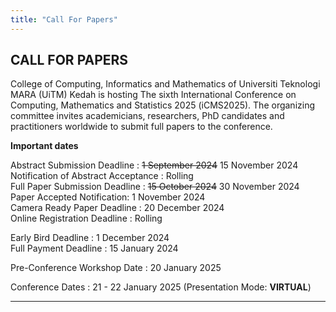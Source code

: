 ```yaml
---
title: "Call For Papers"
---
```


## CALL FOR PAPERS\

College of Computing, Informatics and Mathematics of Universiti Teknologi MARA (UiTM) Kedah is hosting The sixth International Conference on Computing, Mathematics and Statistics 2025 (iCMS2025). The organizing committee invites academicians, researchers, PhD candidates and practitioners worldwide to submit full papers to the conference. \

**Important dates**
  
Abstract Submission Deadline : ~~1 September 2024~~ 15 November 2024\
Notification of Abstract Acceptance : Rolling\
Full Paper Submission Deadline : ~~15 October 2024~~ 30 November 2024\
Paper Accepted Notification: 1 November 2024\
Camera Ready Paper Deadline : 20 December 2024\
Online Registration Deadline : Rolling\

Early Bird Deadline : 1 December 2024\
Full Payment Deadline : 15 January 2024\

Pre-Conference Workshop Date : 20 January 2025\

Conference Dates : 21 - 22 January 2025 (Presentation Mode: **VIRTUAL**)\

---
